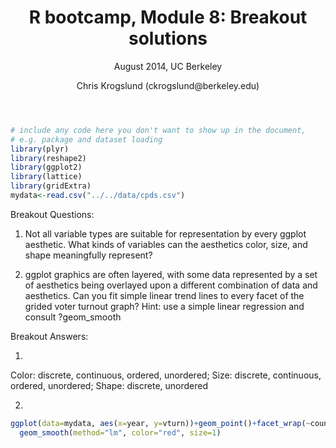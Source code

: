 % R bootcamp, Module 8: Breakout solutions
% August 2014, UC Berkeley
% Chris Krogslund (ckrogslund@berkeley.edu)

```r
# include any code here you don't want to show up in the document,
# e.g. package and dataset loading
library(plyr)
library(reshape2)
library(ggplot2)
library(lattice)
library(gridExtra)
mydata<-read.csv("../../data/cpds.csv")
```

Breakout Questions:

1) Not all variable types are suitable for representation by every ggplot aesthetic.  What kinds of variables can the aesthetics color, size, and shape meaningfully represent? 

2) ggplot graphics are often layered, with some data represented by a set of aesthetics being overlayed upon a different combination of data and aesthetics.  Can you fit simple linear trend lines to every facet of the grided voter turnout graph?  Hint: use a simple linear regression and consult ?geom_smooth

Breakout Answers:

1) 

Color: discrete, continuous, ordered, unordered; 
Size: discrete, continuous, ordered, unordered; 
Shape: discrete, unordered

2) 

```r
ggplot(data=mydata, aes(x=year, y=vturn))+geom_point()+facet_wrap(~country)+
  geom_smooth(method="lm", color="red", size=1)
```


